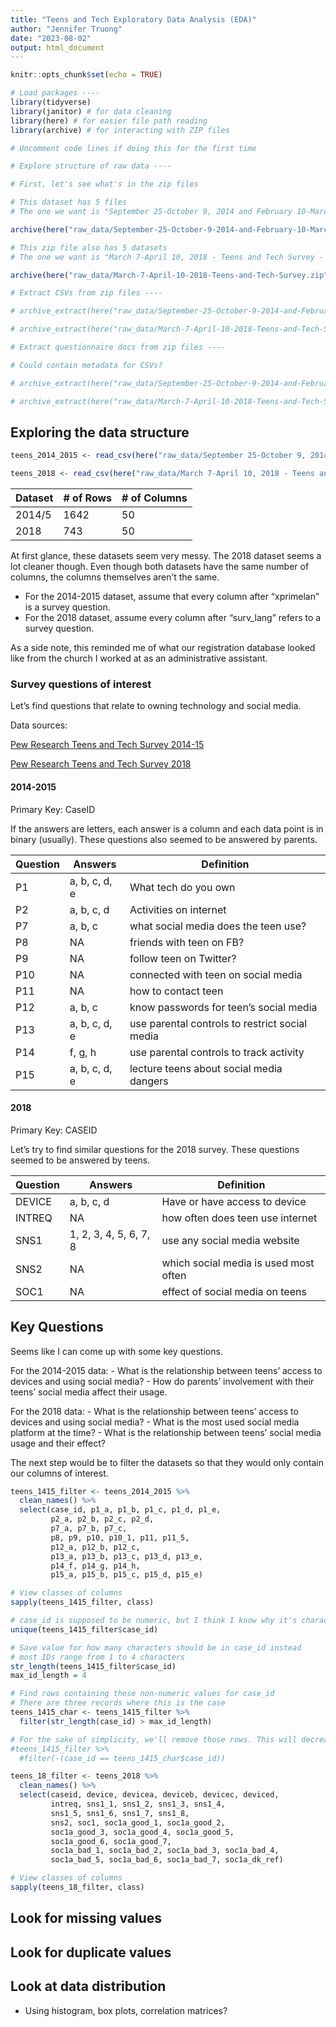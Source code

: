 ```yaml
---
title: "Teens and Tech Exploratory Data Analysis (EDA)"
author: "Jennifer Truong"
date: "2023-08-02"
output: html_document
---
```


```r
knitr::opts_chunk$set(echo = TRUE)

# Load packages ----
library(tidyverse)
library(janitor) # for data cleaning
library(here) # for easier file path reading
library(archive) # for interacting with ZIP files

```

```r

# Uncomment code lines if doing this for the first time

# Explore structure of raw data ----

# First, let's see what's in the zip files

# This dataset has 5 files
# The one we want is "September 25-October 9, 2014 and February 10-March 6, 2015 - Teens/September 25-October 9, 2014 and February 10-March 6, 2015 - Teens - CSV.csv"

archive(here("raw_data/September-25-October-9-2014-and-February-10-March-6-2015-Teens.zip"))

# This zip file also has 5 datasets
# The one we want is "March 7-April 10, 2018 - Teens and Tech Survey - CSV.csv"

archive(here("raw_data/March-7-April-10-2018-Teens-and-Tech-Survey.zip"))

# Extract CSVs from zip files ----

# archive_extract(here("raw_data/September-25-October-9-2014-and-February-10-March-6-2015-Teens.zip"), dir = here("raw_data"), files = ("September 25-October 9, 2014 and February 10-March 6, 2015 - Teens/September 25-October 9, 2014 and February 10-March 6, 2015 - Teens - CSV.csv"))

# archive_extract(here("raw_data/March-7-April-10-2018-Teens-and-Tech-Survey.zip"), dir = here("raw_data"), files = ("March 7-April 10, 2018 - Teens and Tech Survey - CSV.csv"))

# Extract questionnaire docs from zip files ----

# Could contain metadata for CSVs? 

# archive_extract(here("raw_data/September-25-October-9-2014-and-February-10-March-6-2015-Teens.zip"), dir = here("raw_data"), files = ("September 25-October 9, 2014 and February 10-March 6, 2015 - Teens/September 25-October 9, 2014 and February 10-March 6, 2015 - Teens - Questionnaire.doc"))

# archive_extract(here("raw_data/March-7-April-10-2018-Teens-and-Tech-Survey.zip"), dir = here("raw_data"), files = ("March 7-April 10, 2018 - Teens and Tech Survey - Questionnaire.doc"))

```

## Exploring the data structure

```r

teens_2014_2015 <- read_csv(here("raw_data/September 25-October 9, 2014 and February 10-March 6, 2015 - Teens/September 25-October 9, 2014 and February 10-March 6, 2015 - Teens - CSV.csv"))

teens_2018 <- read_csv(here("raw_data/March 7-April 10, 2018 - Teens and Tech Survey - CSV.csv"))

```
Dataset | # of Rows | # of Columns
------- | --------- | ------------
2014/5  | 1642      | 50
2018    | 743       | 50

At first glance, these datasets seem very messy. The 2018 dataset seems a lot cleaner though. Even though both datasets have the same number of columns, the columns themselves aren't the same.

- For the 2014-2015 dataset, assume that every column after "xprimelan" is a survey question.
- For the 2018 dataset, assume every column after "surv_lang"  refers to a survey question.

As a side note, this reminded me of what our registration database looked like from the church I worked at as an administrative assistant.

### Survey questions of interest

Let's find questions that relate to owning technology and social media.

Data sources: 

[Pew Research Teens and Tech Survey 2014-15](https://www.pewresearch.org/internet/dataset/september-2014-march-2015-teens/) 

[Pew Research Teens and Tech Survey 2018](https://www.pewresearch.org/internet/dataset/teens-and-tech-survey-2018/)

#### 2014-2015

Primary Key: CaseID

If the answers are letters, each answer is a column and each data point is in binary (usually). These questions also seemed to be answered by parents.

Question | Answers | Definition
-------- | ------- | ---------
P1 | a, b, c, d, e | What tech do you own
P2 | a, b, c, d | Activities on internet
P7 | a, b, c | what social media does the teen use?
P8 | NA | friends with teen on FB?
P9 | NA | follow teen on Twitter?
P10 | NA | connected with teen on social media
P11 | NA | how to contact teen
P12 | a, b, c | know passwords for teen's social media
P13 | a, b, c, d, e | use parental controls to restrict social media
P14 | f, g, h | use parental controls to track activity
P15 | a, b, c, d, e | lecture teens about social media dangers

#### 2018

Primary Key: CASEID

Let's try to find similar questions for the 2018 survey. These questions seemed to be answered by teens.

Question | Answers | Definition
-------- | ------- | ----------
DEVICE   | a, b, c, d | Have or have access to device
INTREQ   | NA | how often does teen use internet
SNS1     | 1, 2, 3, 4, 5, 6, 7, 8 | use any social media website
SNS2     | NA | which social media is used most often
SOC1     | NA | effect of social media on teens

## Key Questions

Seems like I can come up with some key questions.

For the 2014-2015 data:
- What is the relationship between teens' access to devices and using social media?
- How do parents' involvement with their teens' social media affect their usage.

For the 2018 data:
- What is the relationship between teens' access to devices and using social media?
- What is the most used social media platform at the time?
- What is the relationship between teens' social media usage and their effect?

The next step would be to filter the datasets so that they would only contain our columns of interest.

```r

teens_1415_filter <- teens_2014_2015 %>% 
  clean_names() %>% 
  select(case_id, p1_a, p1_b, p1_c, p1_d, p1_e,
         p2_a, p2_b, p2_c, p2_d,
         p7_a, p7_b, p7_c,
         p8, p9, p10, p10_1, p11, p11_5,
         p12_a, p12_b, p12_c,
         p13_a, p13_b, p13_c, p13_d, p13_e,
         p14_f, p14_g, p14_h,
         p15_a, p15_b, p15_c, p15_d, p15_e)

# View classes of columns
sapply(teens_1415_filter, class)

# case_id is supposed to be numeric, but I think I know why it's character instead - some of the values are characters instead of numbers
unique(teens_1415_filter$case_id)

# Save value for how many characters should be in case_id instead 
# most IDs range from 1 to 4 characters
str_length(teens_1415_filter$case_id)
max_id_length = 4

# Find rows containing these non-numeric values for case_id 
# There are three records where this is the case
teens_1415_char <- teens_1415_filter %>% 
  filter(str_length(case_id) > max_id_length)

# For the sake of simplicity, we'll remove those rows. This will decrease our sample size from 1642 to 1639, but we should have a sufficent sample size still.
#teens_1415_filter %>% 
  #filter(-(case_id == teens_1415_char$case_id))
```

```r

teens_18_filter <- teens_2018 %>% 
  clean_names() %>% 
  select(caseid, device, devicea, deviceb, devicec, deviced,
         intreq, sns1_1, sns1_2, sns1_3, sns1_4, 
         sns1_5, sns1_6, sns1_7, sns1_8,
         sns2, soc1, soc1a_good_1, soc1a_good_2,
         soc1a_good_3, soc1a_good_4, soc1a_good_5,
         soc1a_good_6, soc1a_good_7, 
         soc1a_bad_1, soc1a_bad_2, soc1a_bad_3, soc1a_bad_4,
         soc1a_bad_5, soc1a_bad_6, soc1a_bad_7, soc1a_dk_ref)

# View classes of columns
sapply(teens_18_filter, class)

```

## Look for missing values
 
## Look for duplicate values

## Look at data distribution

- Using histogram, box plots, correlation matrices?